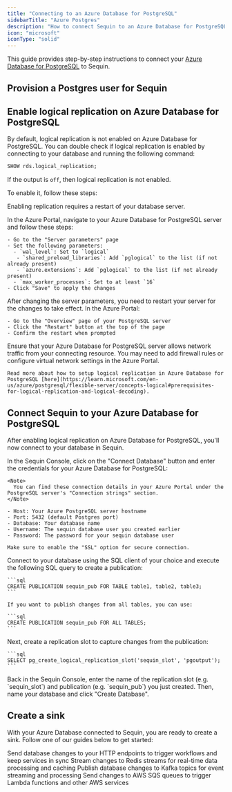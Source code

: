 ```yaml
---
title: "Connecting to an Azure Database for PostgreSQL"
sidebarTitle: "Azure Postgres"
description: "How to connect Sequin to an Azure Database for PostgreSQL"
icon: "microsoft"
iconType: "solid"
---
```



This guide provides step-by-step instructions to connect your [Azure Database for PostgreSQL](https://azure.microsoft.com/en-us/services/postgresql/) to Sequin.

## Provision a Postgres user for Sequin
<CreateSequinDbUser />

## Enable logical replication on Azure Database for PostgreSQL

By default, logical replication is not enabled on Azure Database for PostgreSQL. You can double check if logical replication is enabled by connecting to your database and running the following command:

```sql
SHOW rds.logical_replication;
```

If the output is `off`, then logical replication is not enabled.

To enable it, follow these steps:

<Warning>Enabling replication requires a restart of your database server.</Warning>

<Steps titleSize="h3">
  <Step title="Configure server parameters">
    In the Azure Portal, navigate to your Azure Database for PostgreSQL server and follow these steps:

    - Go to the "Server parameters" page
    - Set the following parameters:
      - `wal_level`: Set to `logical`
       - `shared_preload_libraries`: Add `pglogical` to the list (if not already present)
       - `azure.extensions`: Add `pglogical` to the list (if not already present)
      - `max_worker_processes`: Set to at least `16`
    - Click "Save" to apply the changes
  </Step>
  <Step title="Restart the server">
    After changing the server parameters, you need to restart your server for the changes to take effect. In the Azure Portal:

    - Go to the "Overview" page of your PostgreSQL server
    - Click the "Restart" button at the top of the page
    - Confirm the restart when prompted
  </Step>
  <Step title="Configure network access">
    Ensure that your Azure Database for PostgreSQL server allows network traffic from your connecting resource. You may need to add firewall rules or configure virtual network settings in the Azure Portal.

    Read more about how to setup logical replication in Azure Database for PostgreSQL [here](https://learn.microsoft.com/en-us/azure/postgresql/flexible-server/concepts-logical#prerequisites-for-logical-replication-and-logical-decoding).
  </Step>
</Steps>

## Connect Sequin to your Azure Database for PostgreSQL

After enabling logical replication on Azure Database for PostgreSQL, you'll now connect to your database in Sequin.

<Steps titleSize="h3">
  <Step title="Enter connection details in Sequin">
    In the Sequin Console, click on the "Connect Database" button and enter the credentials for your Azure Database for PostgreSQL:

    <Note>
      You can find these connection details in your Azure Portal under the PostgreSQL server's "Connection strings" section.
    </Note>

    - Host: Your Azure PostgreSQL server hostname
    - Port: 5432 (default Postgres port)
    - Database: Your database name
    - Username: The sequin database user you created earlier
    - Password: The password for your sequin database user

    Make sure to enable the "SSL" option for secure connection.
  </Step>
  <Step title="Create a publication">
    Connect to your database using the SQL client of your choice and execute the following SQL query to create a publication:

    ```sql
    CREATE PUBLICATION sequin_pub FOR TABLE table1, table2, table3;
    ```

    If you want to publish changes from all tables, you can use:

    ```sql
    CREATE PUBLICATION sequin_pub FOR ALL TABLES;
    ```
  </Step>
  <Step title="Create a replication slot">
    Next, create a replication slot to capture changes from the publication:

    ```sql
    SELECT pg_create_logical_replication_slot('sequin_slot', 'pgoutput');
    ```
  </Step>
  <Step title="Enter the replication slot details in Sequin">
    Back in the Sequin Console, enter the name of the replication slot (e.g. `sequin_slot`) and publication (e.g. `sequin_pub`) you just created. Then, name your database and click "Create Database".
  </Step>
</Steps>

## Create a sink

With your Azure Database connected to Sequin, you are ready to create a sink. Follow one of our guides below to get started:

<CardGroup cols={2}>
  <Card
    title="Stream to Webhooks"
    icon="webhook"
    href="/how-to/stream-postgres-to-a-webhook-endpoint"
  >
    Send database changes to your HTTP endpoints to trigger workflows and keep services in sync
  </Card>
  <Card
    title="Stream to Redis"
    icon="layer-group"
    href="/how-to/stream-postgres-to-redis"
  >
    Stream changes to Redis streams for real-time data processing and caching
  </Card>
  <Card
    title="Stream to Kafka"
    icon="code-branch"
    href="/how-to/stream-postgres-to-kafka"
  >
    Publish database changes to Kafka topics for event streaming and processing
  </Card>
  <Card
    title="Stream to SQS"
    icon="aws"
    href="/how-to/stream-postgres-to-sqs"
  >
    Send changes to AWS SQS queues to trigger Lambda functions and other AWS services
  </Card>
</CardGroup>
